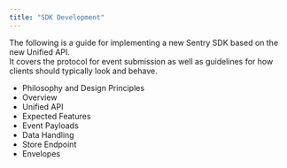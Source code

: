 ```yaml
---
title: "SDK Development"
---
```


The following is a guide for implementing a new Sentry SDK based on the new <Link to="/sdk/unified-api">Unified API</Link>.<br/>
It covers the protocol for event submission as well as guidelines for how clients should
typically look and behave.

- <Link to="/sdk/philosophy/">Philosophy and Design Principles</Link>
- <Link to="/sdk/overview/">Overview</Link>
- <Link to="/sdk/unified-api/">Unified API</Link>
- <Link to="/sdk/features/">Expected Features</Link>
- <Link to="/sdk/event-payloads/">Event Payloads</Link>
- <Link to="/sdk/data-handling/">Data Handling</Link>
- <Link to="/sdk/store/">Store Endpoint</Link>
- <Link to="/sdk/envelopes/">Envelopes</Link>
